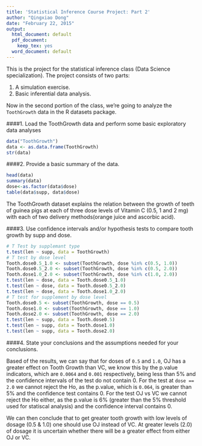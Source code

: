```yaml
---
title: 'Statistical Inference Course Project: Part 2'
author: "Qingxiao Dong"
date: "February 22, 2015"
output:
  html_document: default
  pdf_document:
    keep_tex: yes
  word_document: default
---
```


This is the project for the statistical inference class (Data Science specialization). The project consists of two parts:

1. A simulation exercise.
2. Basic inferential data analysis. 

Now in the second portion of the class, we’re going to analyze the ```ToothGrowth``` data in the R datasets package.

####1. Load the ToothGrowth data and perform some basic exploratory data analyses 

```r
data("ToothGrowth")
data <- as.data.frame(ToothGrowth)
str(data)
```

####2. Provide a basic summary of the data.

```r
head(data)
summary(data)
dose<-as.factor(data$dose)
table(data$supp, data$dose)
```

The ToothGrowth dataset explains the relation between the growth of teeth of guinea pigs at each of three dose levels of Vitamin C (0.5, 1 and 2 mg) with each of two delivery methods(orange juice and ascorbic acid).

####3. Use confidence intervals and/or hypothesis tests to compare tooth growth by supp and dose.

```r
# T Test by supplemant type
t.test(len ~ supp, data = ToothGrowth)
# T test by dose level 
Tooth.dose0.5_1.0 <- subset(ToothGrowth, dose %in% c(0.5, 1.0))
Tooth.dose0.5_2.0 <- subset(ToothGrowth, dose %in% c(0.5, 2.0))
Tooth.dose1.0_2.0 <- subset(ToothGrowth, dose %in% c(1.0, 2.0))
t.test(len ~ dose, data = Tooth.dose0.5_1.0)
t.test(len ~ dose, data = Tooth.dose0.5_2.0)
t.test(len ~ dose, data = Tooth.dose1.0_2.0)
# T test for supplement by dose level
Tooth.dose0.5 <- subset(ToothGrowth, dose == 0.5)
Tooth.dose1.0 <- subset(ToothGrowth, dose == 1.0)
Tooth.dose2.0 <- subset(ToothGrowth, dose == 2.0)
t.test(len ~ supp, data = Tooth.dose0.5)
t.test(len ~ supp, data = Tooth.dose1.0)
t.test(len ~ supp, data = Tooth.dose2.0)
```

####4. State your conclusions and the assumptions needed for your conclusions. 

Based of the results, we can say that for doses of ```0.5``` and ```1.0```, OJ has a greater effect on Tooth Growth than VC, we know this by the p.value indicators, which are ```0.0064``` and ```0.001``` respectively, being less than 5% and the confidence intervals of the test do not contain 0. For the test at ```dose == 2.0``` we cannot reject the Ho, as the p.value, which is ```0.064```, is greater than 5% and the confidence test contains 0. For the test OJ vs VC we cannot reject the Ho either, as the p.value is 6% (greater than the 5% threshold used for statiscal analysis) and the confidence interval contains 0.

We can then conclude that to get greater tooth growth with low levels of dosage (0.5 & 1.0) one should use OJ instead of VC. At greater levels (2.0) of dosage it is uncertain whether there will be a greater effect from either OJ or VC.